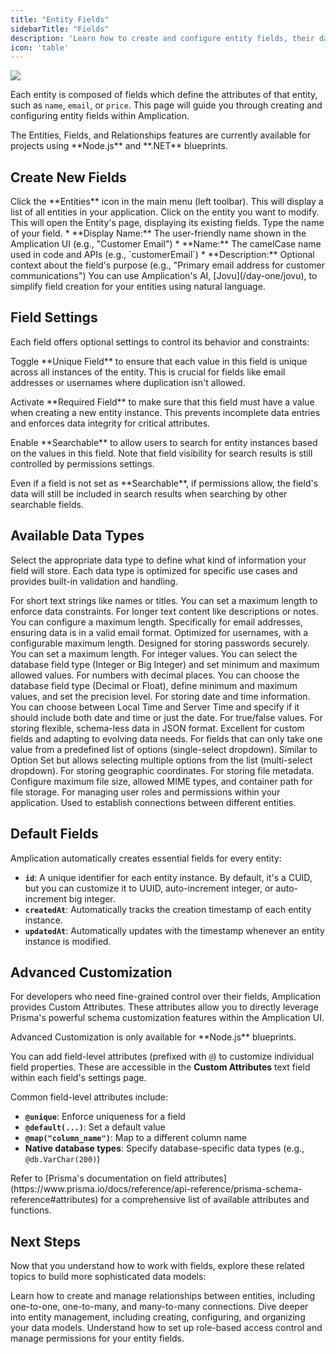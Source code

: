 ```yaml
---
title: "Entity Fields"
sidebarTitle: "Fields"
description: 'Learn how to create and configure entity fields, their data types, and advanced customization options in Amplication.'
icon: 'table'
---
```


<Frame>
    <img src="/images/day-one/fields.png" />
</Frame>

Each entity is composed of fields which define the attributes of that entity, such as `name`, `email`, or `price`. This page will guide you through creating and configuring entity fields within Amplication.

<Note>
The Entities, Fields, and Relationships features are currently available for projects using **Node.js** and **.NET** blueprints.
</Note>

## Create New Fields

<Steps>
<Step title="Navigate to the Entity Screen">
Click the **Entities** icon in the main menu (left toolbar). This will display a list of all entities in your application.
</Step>
<Step title="Select an Entity">
Click on the entity you want to modify. This will open the Entity's page, displaying its existing fields.
</Step>
<Step title="Add a New Field">
Type the name of your field.
</Step>
<Step title="Configure Field Details">
* **Display Name:** The user-friendly name shown in the Amplication UI (e.g., "Customer Email")
* **Name:** The camelCase name used in code and APIs (e.g., `customerEmail`)
* **Description:** Optional context about the field's purpose (e.g., "Primary email address for customer communications")
</Step>
</Steps>

<Tip>
You can use Amplication's AI, [Jovu](/day-one/jovu), to simplify field creation for your entities using natural language.
</Tip>

## Field Settings

Each field offers optional settings to control its behavior and constraints:

<AccordionGroup>
  <Accordion title="Unique Field" icon="fingerprint">
    <p>Toggle **Unique Field** to ensure that each value in this field is unique across all instances of the entity. This is crucial for fields like email addresses or usernames where duplication isn't allowed.</p>
  </Accordion>
  <Accordion title="Required Field" icon="asterisk">
    <p>Activate **Required Field** to make sure that this field must have a value when creating a new entity instance. This prevents incomplete data entries and enforces data integrity for critical attributes.</p>
  </Accordion>
  <Accordion title="Searchable" icon="magnifying-glass">
    <p>Enable **Searchable** to allow users to search for entity instances based on the values in this field. Note that field visibility for search results is still controlled by permissions settings.</p>
    <Info>Even if a field is not set as **Searchable**, if permissions allow, the field's data will still be included in search results when searching by other searchable fields.</Info>
  </Accordion>
</AccordionGroup>

## Available Data Types

Select the appropriate data type to define what kind of information your field will store. Each data type is optimized for specific use cases and provides built-in validation and handling.

<CardGroup cols={2}>
    <Card title="Single Line Text" icon="font">
        For short text strings like names or titles. You can set a maximum length to enforce data constraints.
    </Card>
    <Card title="Multi-Line Text" icon="align-left">
        For longer text content like descriptions or notes. You can configure a maximum length.
    </Card>
    <Card title="Email" icon="envelope">
        Specifically for email addresses, ensuring data is in a valid email format.
    </Card>
    <Card title="Username" icon="user">
        Optimized for usernames, with a configurable maximum length.
    </Card>
    <Card title="Password" icon="lock">
        Designed for storing passwords securely. You can set a maximum length.
    </Card>
    <Card title="Whole Number" icon="hashtag">
        For integer values. You can select the database field type (Integer or Big Integer) and set minimum and maximum allowed values.
    </Card>
    <Card title="Decimal Number" icon="calculator">
        For numbers with decimal places. You can choose the database field type (Decimal or Float), define minimum and maximum values, and set the precision level.
    </Card>
    <Card title="Date Time" icon="calendar">
        For storing date and time information. You can choose between Local Time and Server Time and specify if it should include both date and time or just the date.
    </Card>
    <Card title="Boolean" icon="toggle-on">
        For true/false values.
    </Card>
    <Card title="JSON" icon="brackets-curly">
        For storing flexible, schema-less data in JSON format. Excellent for custom fields and adapting to evolving data needs.
    </Card>
    <Card title="Option Set" icon="list">
        For fields that can only take one value from a predefined list of options (single-select dropdown).
    </Card>
    <Card title="Multi-Select Option Set" icon="list-check">
        Similar to Option Set but allows selecting multiple options from the list (multi-select dropdown).
    </Card>
    <Card title="Geographic Location" icon="location-dot">
        For storing geographic coordinates.
    </Card>
    <Card title="File" icon="file">
        For storing file metadata. Configure maximum file size, allowed MIME types, and container path for file storage.
    </Card>
    <Card title="Roles" icon="user-shield">
        For managing user roles and permissions within your application.
    </Card>
    <Card title="Relation to Entity" icon="link">
        Used to establish connections between different entities.
    </Card>
</CardGroup>

## Default Fields

Amplication automatically creates essential fields for every entity:

* **`id`**: A unique identifier for each entity instance. By default, it's a CUID, but you can customize it to UUID, auto-increment integer, or auto-increment big integer.
* **`createdAt`**: Automatically tracks the creation timestamp of each entity instance.
* **`updatedAt`**: Automatically updates with the timestamp whenever an entity instance is modified.

## Advanced Customization

For developers who need fine-grained control over their fields, Amplication provides Custom Attributes. These attributes allow you to directly leverage Prisma's powerful schema customization features within the Amplication UI.

<Note>
Advanced Customization is only available for **Node.js** blueprints.
</Note>

You can add field-level attributes (prefixed with `@`) to customize individual field properties. These are accessible in the **Custom Attributes** text field within each field's settings page.

Common field-level attributes include:
* **`@unique`**: Enforce uniqueness for a field
* **`@default(...)`**: Set a default value
* **`@map("column_name")`**: Map to a different column name
* **Native database types**: Specify database-specific data types (e.g., `@db.VarChar(200)`)

<Note>
Refer to [Prisma's documentation on field attributes](https://www.prisma.io/docs/reference/api-reference/prisma-schema-reference#attributes) for a comprehensive list of available attributes and functions.
</Note>

## Next Steps

Now that you understand how to work with fields, explore these related topics to build more sophisticated data models:

<CardGroup cols={2}>
    <Card title="Entity Relationships" icon="diagram-project" href="/day-one/relationships">
        Learn how to create and manage relationships between entities, including one-to-one, one-to-many, and many-to-many connections.
    </Card>
    <Card title="Entities" icon="database" href="/day-one/entities">
        Dive deeper into entity management, including creating, configuring, and organizing your data models.
    </Card>
    <Card title="Roles & Permissions" icon="shield-halved" href="/day-one/roles-permissions">
        Understand how to set up role-based access control and manage permissions for your entity fields.
    </Card>
</CardGroup>
